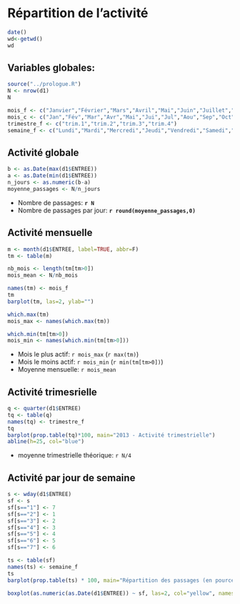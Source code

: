 Répartition de l'activité
========================================================
```r
date()
wd<-getwd()
wd
```
Variables globales:
-------------------
```r
source("../prologue.R")
N <- nrow(d1)
N

mois_f <- c("Janvier","Février","Mars","Avril","Mai","Juin","Juillet","Août","Septembre","Octobre","Novembre","Décembre")
mois_c <- c("Jan","Fév","Mar","Avr","Mai","Jui","Jul","Aou","Sep","Oct","Nov","Déc")
trimestre_f <- c("trim.1","trim.2","trim.3","trim.4")
semaine_f <- c("Lundi","Mardi","Mercredi","Jeudi","Vendredi","Samedi","Dimanche")
```
Activité globale
----------------
```r
b <- as.Date(max(d1$ENTREE))
a <- as.Date(min(d1$ENTREE))
n_jours <- as.numeric(b-a)
moyenne_passages <- N/n_jours
```
- Nombre de passages: **`r N`**
- Nombre de passages par jour: **`r round(moyenne_passages,0)`**

Activité mensuelle
--------------------

```r
m <- month(d1$ENTREE, label=TRUE, abbr=F)
tm <- table(m)

nb_mois <- length(tm[tm>0])
mois_mean <- N/nb_mois

names(tm) <- mois_f
tm
barplot(tm, las=2, ylab="")

which.max(tm)
mois_max <- names(which.max(tm))

which.min(tm[tm>0])
mois_min <- names(which.min(tm[tm>0]))

```
- Mois le plus actif: `r mois_max ` (`r max(tm)`)
- Mois le moins actif: `r mois_min ` (`r min(tm[tm>0])`)
- Moyenne mensuelle: `r mois_mean`

Activité trimesrielle
---------------------

```r
q <- quarter(d1$ENTREE)
tq <- table(q)
names(tq) <- trimestre_f
tq
barplot(prop.table(tq)*100, main="2013 - Activité trimestrielle")
abline(h=25, col="blue")
```
- moyenne trimestrielle théorique: `r N/4`

Activité par jour de semaine
----------------------------
```r
s <- wday(d1$ENTREE)
sf <- s
sf[s=="1"] <- 7
sf[s=="2"] <- 1
sf[s=="3"] <- 2
sf[s=="4"] <- 3
sf[s=="5"] <- 4
sf[s=="6"] <- 5
sf[s=="7"] <- 6

ts <- table(sf)
names(ts) <- semaine_f
ts
barplot(prop.table(ts) * 100, main="Répartition des passages (en pourcentage) selon le jour de la semaine")

boxplot(as.numeric(as.Date(d1$ENTREE)) ~ sf, las=2, col="yellow", names=semaine_f, main="Activité selon le jour de la semaine", notch=TRUE)
```

